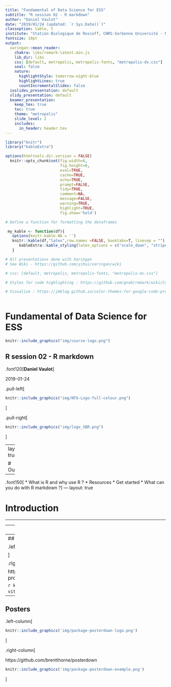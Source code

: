 ```yaml
---
title: "Fundamental of Data Science for ESS"
subtitle: "R session 02 - R markdown"
author: "Daniel Vaulot"
date: "2019/01/24 (updated: `r Sys.Date()`)"
classoption: table, t
institute: "Station Biologique de Roscoff, CNRS-Sorbonne Université - Nanyang Technological University"
fontsize: 10pt
output:
  xaringan::moon_reader:
    chakra: libs/remark-latest.min.js
    lib_dir: libs
    css: [default, metropolis, metropolis-fonts, "metropolis-dv.css"]
    seal: false
    nature:
      highlightStyle: tomorrow-night-blue
      highlightLines: true
      countIncrementalSlides: false
  ioslides_presentation: default
  slidy_presentation: default
  beamer_presentation:
    keep_tex: true
    toc: true
    theme: "metropolis"
    slide_level: 2
    includes:
      in_header: header.tex
---
```


```r
library("knitr")
library("kableExtra")

options(htmltools.dir.version = FALSE)
  knitr::opts_chunk$set(fig.width=6, 
                        fig.height=6, 
                        eval=TRUE, 
                        cache=TRUE,
                        echo=TRUE,
                        prompt=FALSE,
                        tidy=TRUE,
                        comment=NA,
                        message=FALSE,
                        warning=TRUE,
                        highlight=TRUE,
                        fig.show='hold')
```

```r
# Define a function for formatting the dataframes

 my_kable <- function(df){
   options(knitr.kable.NA = '') 
   knitr::kable(df,"latex",row.names =FALSE, booktabs=T, linesep = "") %>%
      kableExtra::kable_styling(latex_options = c("scale_down", "striped"))
   }
```

```r
# All presentations done with Xaringan
# See Wiki - https://github.com/yihui/xaringan/wiki

# css: [default, metropolis, metropolis-fonts, "metropolis-dv.css"]

# Styles for code highlighting : https://github.com/gnab/remark/wiki/Configuration

# Visualize : https://jmblog.github.io/color-themes-for-google-code-prettify/



```
# Fundamental of Data Science for ESS


```r
knitr::include_graphics("img/course-logo.png")
```

## R session 02 - R markdown

.font120[**Daniel Vaulot**]

2019-01-24

.pull-left[
```r
knitr::include_graphics("img/NTU-Logo-full-colour.png")
```
]

.pull-right[
```r
knitr::include_graphics("img/logo_SBR.png")
```
]

---
layout: true

# Outline

---


.font150[
* What is R and why use R ?
* Resources
* Get started
* What can you do with R markdown ?
]
---
layout: true

# Introduction

---


---
layout: true

# What can you do with Rmarkdown ?

---
## Curriculum vitae

.left-column[
```r
knitr::include_graphics('img/package-vitae-logo.png')
```

]

.right-column[

https://cloud.r-project.org/web/packages/vitae/index.html
 
```r

knitr::include_graphics('img/package-vitae-example-02.png')
```
]

---
## Posters

.left-column[
```r
knitr::include_graphics('img/package-posterdown-logo.png')
```

]

.right-column[

https://github.com/brentthorne/posterdown
 
```r
knitr::include_graphics('img/package-posterdown-example.png')
```
]